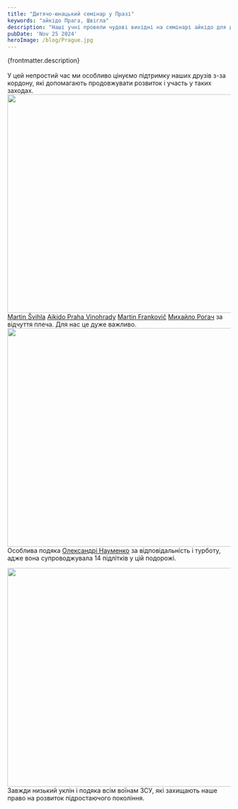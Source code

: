 ```yaml
---
title: "Дитячо-юнацький семінар у Празі"
keywords: "айкідо Прага, Швігла"
description: "Наші учні провели чудові вихідні на семінарі айкідо для дітей у Празі, де отримали позитивні емоції, нових друзів і цінний досвід."
pubDate: 'Nov 25 2024'
heroImage: /blog/Prague.jpg
---
```

{frontmatter.description}
<br/>
<br/>
У цей непростий час ми особливо цінуємо підтримку наших друзів з-за кордону, які допомагають продовжувати розвиток і участь у таких заходах. 
<img class="centered" src="/blog/Prague1.jpg" width="741" height="493" alt="" title=""/>
<br/>
[Martin Švihla](https://www.facebook.com/martin.svihla) [Aikido Praha Vinohrady](https://www.facebook.com/aikidovinohrady)   [Martin Frankovič](https://www.facebook.com/martin.frankovic1)  [Михайло Рогач](https://www.instagram.com/misharogach_martialarts/)  за відчуття плеча. Для нас це дуже важливо.
<img class="centered" src="/blog/Prague2.jpg" width="741" height="493" alt="" title=""/>
<br/>
Особлива подяка [Олександрі Науменко](https://www.instagram.com/oleksandra.pilates.uz/) за відповідальність і турботу, адже вона супроводжувала 14 підлітків у цій подорожі.

<img class="centered" src="/blog/Prague3.jpg" width="741" height="493" alt="" title=""/>
<br/>
Завжди низький уклін і подяка всім воїнам ЗСУ, які захищають наше право на розвиток підростаючого покоління.
